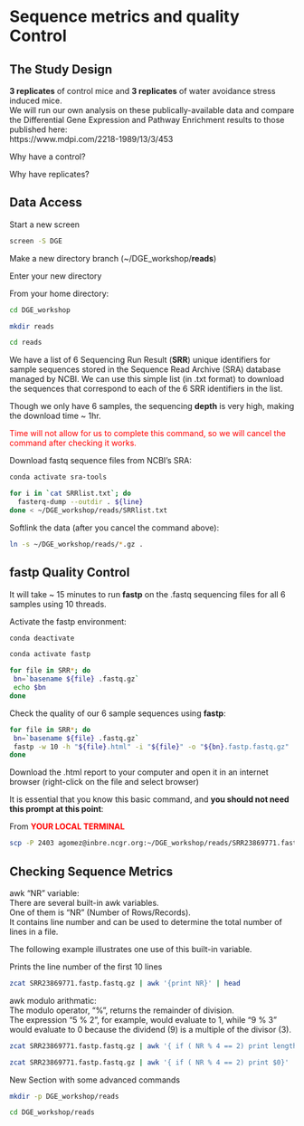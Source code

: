 
# Sequence metrics and quality Control

## The Study Design

**3 replicates** of control mice and **3 replicates** of water avoidance stress induced mice.  
We will run our own analysis on these publically-available data and compare the Differential Gene Expression and Pathway Enrichment results to those published here:   
https://www.mdpi.com/2218-1989/13/3/453

Why have a control?

Why have replicates?


## Data Access

Start a new screen 
```bash
screen -S DGE
```

Make a new directory branch (~/DGE_workshop/**reads**)  

Enter your new directory  


From your home directory:
```bash
cd DGE_workshop

mkdir reads

cd reads
```


We have a list of 6 Sequencing Run Result (**SRR**) unique identifiers for sample sequences stored in the Sequence Read Archive (SRA) database managed by NCBI. We can use this simple list (in .txt format) to download the sequences that correspond to each of the 6 SRR identifiers in the list.  

Though we only have 6 samples, the sequencing **depth** is very high, making the download time ~ 1hr. 

<span style="color:red">Time will not allow for us to complete this command, so we will cancel the command after checking it works.</span>  


Download fastq sequence files from NCBI's SRA:
```bash
conda activate sra-tools

for i in `cat SRRlist.txt`; do
  fasterq-dump --outdir . ${line}
done < ~/DGE_workshop/reads/SRRlist.txt
```

Softlink the data (after you cancel the command above):
```bash
ln -s ~/DGE_workshop/reads/*.gz .
```

## fastp Quality Control  


It will take ~ 15 minutes to run **fastp** on the .fastq sequencing files for all 6 samples using 10 threads.  

Activate the fastp environment:
```bash
conda deactivate

conda activate fastp
```


```bash
for file in SRR*; do
 bn=`basename ${file} .fastq.gz`
 echo $bn
done
```


Check the quality of our 6 sample sequences using **fastp**:
```bash
for file in SRR*; do
 bn=`basename ${file} .fastq.gz`
 fastp -w 10 -h "${file}.html" -i "${file}" -o "${bn}.fastp.fastq.gz"
done
```


Download the .html report to your computer and open it in an internet browser (right-click on the file and select browser)

It is essential that you know this basic command, and **you should not need this prompt at this point**:

From <span style="color:red">**YOUR LOCAL TERMINAL**</span>
```bash
scp -P 2403 agomez@inbre.ncgr.org:~/DGE_workshop/reads/SRR23869771.fastq.html
```


## Checking Sequence Metrics

awk "NR" variable:  
There are several built-in awk variables.  
One of them is "NR" (Number of Rows/Records).  
It contains line number and can be used to determine the total number of lines in a file.  


The following example illustrates one use of this built-in variable.

Prints the line number of the first 10 lines
```bash
zcat SRR23869771.fastp.fastq.gz | awk '{print NR}' | head
```

awk modulo arithmatic:  
The modulo operator, "%", returns the remainder of division.  
The expression "5 % 2", for example, would evaluate to 1, while "9 % 3" would evaluate to 0 because the dividend (9) is a multiple of the divisor (3).

```bash
zcat SRR23869771.fastp.fastq.gz | awk '{ if ( NR % 4 == 2) print length ($1)}' | head
```


```bash
zcat SRR23869771.fastp.fastq.gz | awk '{ if ( NR % 4 == 2) print $0}' | wc -l
```


New Section with some advanced commands

```bash
mkdir -p DGE_workshop/reads

cd DGE_workshop/reads
```




